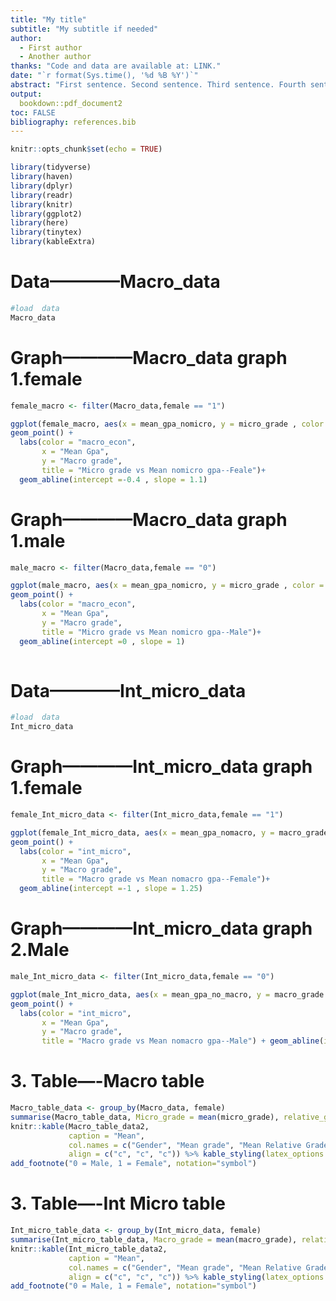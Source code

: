 ---
title: "My title"
subtitle: "My subtitle if needed"
author: 
  - First author
  - Another author
thanks: "Code and data are available at: LINK."
date: "`r format(Sys.time(), '%d %B %Y')`"
abstract: "First sentence. Second sentence. Third sentence. Fourth sentence."
output:
  bookdown::pdf_document2
toc: FALSE
bibliography: references.bib
---

```{r setup, include=FALSE}
knitr::opts_chunk$set(echo = TRUE)

library(tidyverse)
library(haven)
library(dplyr)
library(readr)
library(knitr)
library(ggplot2)
library(here)
library(tinytex)
library(kableExtra)
```



# Data------------Macro_data
```{r, include=FALSE}
#load  data
Macro_data
```

# Graph------------Macro_data graph 1.female
```{r grade, fig.cap="female: Micro grade vs Mean nomicro gpa", fig.weight=3.3, fig.Weight=2.5, echo=FALSE, warning=FALSE, message=FALSE}
female_macro <- filter(Macro_data,female == "1")

ggplot(female_macro, aes(x = mean_gpa_nomicro, y = micro_grade , color = macro_econ == 1)) +
geom_point() +
  labs(color = "macro_econ",
       x = "Mean Gpa",
       y = "Macro grade",
       title = "Micro grade vs Mean nomicro gpa--Feale")+
  geom_abline(intercept =-0.4 , slope = 1.1)
```
# Graph------------Macro_data graph 1.male
```{r grade, fig.cap="male: Micro grade vs Mean nomicro gpa", fig.height=3.3, fig.height=2.5, echo=FALSE, warning=FALSE, message=FALSE}
male_macro <- filter(Macro_data,female == "0")

ggplot(male_macro, aes(x = mean_gpa_nomicro, y = micro_grade , color = macro_econ == 1)) +
geom_point() +
  labs(color = "macro_econ",
       x = "Mean Gpa",
       y = "Macro grade",
       title = "Micro grade vs Mean nomicro gpa--Male")+
  geom_abline(intercept =0 , slope = 1)
       
```


# Data------------Int_micro_data
```{r, include=FALSE}
#load  data
Int_micro_data
```


# Graph------------Int_micro_data graph 1.female
```{r grade, fig.cap="female: Macro grade vs Mean nomacro gpa", fig.height=3.3, fig.height=2.5, echo=FALSE, warning=FALSE, message=FALSE}
female_Int_micro_data <- filter(Int_micro_data,female == "1")

ggplot(female_Int_micro_data, aes(x = mean_gpa_nomacro, y = macro_grade , color = int_micro == 1)) +
geom_point() +
  labs(color = "int_micro",
       x = "Mean Gpa",
       y = "Macro grade",
       title = "Macro grade vs Mean nomacro gpa--Female")+
  geom_abline(intercept =-1 , slope = 1.25)

```

# Graph------------Int_micro_data graph 2.Male
```{r grade, fig.cap="Male: Macro grade vs Mean nomacro gpa", fig.height=3.3, fig.height=2.5, echo=FALSE, warning=FALSE, message=FALSE}
male_Int_micro_data <- filter(Int_micro_data,female == "0")

ggplot(male_Int_micro_data, aes(x = mean_gpa_no_macro, y = macro_grade , color = int_micro == 1)) +
geom_point() +
  labs(color = "int_micro",
       x = "Mean Gpa",
       y = "Macro grade",
       title = "Macro grade vs Mean nomacro gpa--Male") + geom_abline(intercept =-0.4 , slope = 1.1)

```



# 3. Table----Macro table
```{r tab, fig.cap="", echo=FALSE}

Macro_table_data <- group_by(Macro_data, female)
summarise(Macro_table_data, Micro_grade = mean(micro_grade), relative_grade = mean(micro_relative_grade) ) %>% mutate_if(is.numeric, round, digits = 2) -> Macro_table_data2
knitr::kable(Macro_table_data2, 
             caption = "Mean",
             col.names = c("Gender", "Mean grade", "Mean Relative Grade"),
             align = c("c", "c", "c")) %>% kable_styling(latex_options = "HOLD_position")%>%
add_footnote("0 = Male, 1 = Female", notation="symbol")

```

# 3. Table----Int Micro table
```{r tab, fig.cap="", echo=FALSE}

Int_micro_table_data <- group_by(Int_micro_data, female)
summarise(Int_micro_table_data, Macro_grade = mean(macro_grade), relative_grade = mean(macro_relative_grade) ) %>% mutate_if(is.numeric, round, digits = 2) -> Int_micro_table_data2
knitr::kable(Int_micro_table_data2, 
             caption = "Mean",
             col.names = c("Gender", "Mean grade", "Mean Relative Grade"),
             align = c("c", "c", "c")) %>% kable_styling(latex_options = "HOLD_position")%>%
add_footnote("0 = Male, 1 = Female", notation="symbol")

```

